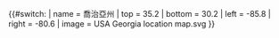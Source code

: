 {{#switch:{{{1}}}
| name   = 喬治亞州
| top    = 35.2
| bottom = 30.2
| left   = -85.8
| right  = -80.6
| image  = USA Georgia location map.svg
}}<noinclude>{{Location map/Info}}
{{Documentation}}
</noinclude>